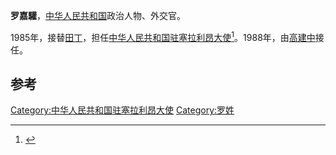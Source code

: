 '''罗嘉驩'''，[[中华人民共和国|中华人民共和国]]政治人物、外交官。

1985年，接替[[田丁|田丁]]，担任[[中国驻塞拉利昂大使列表|中华人民共和国驻塞拉利昂大使]]<ref>{{cite web|author=中华人民共和国外交部|title=中国驻塞拉利昂历任大使|url=http://www.mfa.gov.cn/chn/pds/ziliao/wjrw/2167/2170/t9209.htm|publisher=中华人民共和国外交部|accessdate=2012-03-07}}</ref>。1988年，由[[高建中|高建中]]接任。

== 参考 ==
{{reflist}}
{{start box}}
{{s-dip}}
{{succession box|[[田丁|田丁]]|[[高建中|高建中]]|[[中国驻塞拉利昂大使列表|中华人民共和国驻塞拉利昂大使]]|1985年8月-1988年8月}}
{{end box}}
{{中国政治人物小作品}}

[[Category:中华人民共和国驻塞拉利昂大使|Category:中华人民共和国驻塞拉利昂大使]]
[[Category:罗姓|Category:罗姓]]